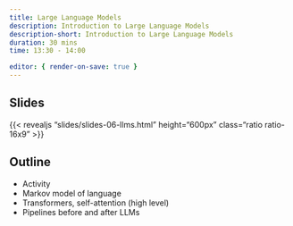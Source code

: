 ```yaml
---
title: Large Language Models 
description: Introduction to Large Language Models 
description-short: Introduction to Large Language Models 
duration: 30 mins
time: 13:30 - 14:00

editor: { render-on-save: true }
---
```


## Slides

{{< revealjs "slides/slides-06-llms.html" height="600px" class="ratio ratio-16x9" >}}


## Outline

- Activity 
- Markov model of language
- Transformers, self-attention (high level)
- Pipelines before and after LLMs
